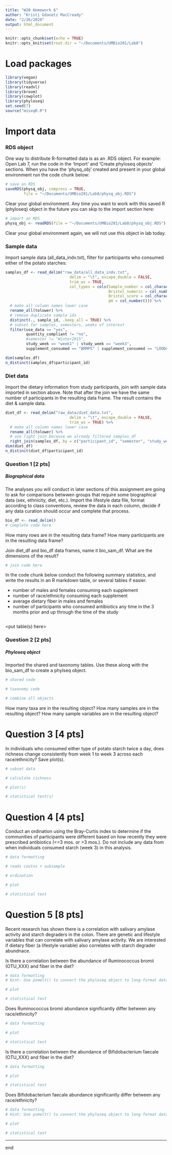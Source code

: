 ```yaml
---
title: "W20 Homework 6"
author: "Kristi Gdanetz MacCready"
date: "2/26/2020"
output: html_document
---
```


```r
knitr::opts_chunk$set(echo = TRUE)
knitr::opts_knit$set(root.dir = "~/Documents/UMBio201/Lab8")
```

# Load packages
```r
library(vegan)
library(tidyverse)
library(readxl)
library(broom)
library(cowplot)
library(phyloseq)
set.seed(7)
source("miseqR.R")
```

# Import data

### RDS object
One way to distribute R-formatted data is as an .RDS object. For example: Open Lab 7, run the code in the 'Import' and 'Create phyloseq objects' sections. When you have the 'physq_obj' created and present in your global environment run the code chunk below:
```r
# save an RDS
saveRDS(physq_obj, compress = TRUE,
        file = "~/Documents/UMBio201/Lab8/physq_obj.RDS")
```
Clear your global environment. Any time you want to work with this saved R (phyloseq) object in the future you can skip to the import section here: 
```r
# import an RDS
physq_obj <- readRDS(file = "~/Documents/UMBio201/Lab8/physq_obj.RDS")
```
Clear your global environment again, we will not use this object in lab today.

### Sample data 
Import sample data (all_data_indv.txt), filter for participants who consumed either of the potato starches:
```r
samples_df <- read_delim("raw_data/all_data_indv.txt", 
                            delim = "\t", escape_double = FALSE, 
                            trim_ws = TRUE, 
                            col_types = cols(Sample_number = col_character(),
                                             Bristol_numeric = col_number(),
                                             Bristol_score = col_character(), 
                                             pH = col_number())) %>%
  # make all column names lower case
  rename_all(tolower) %>% 
  # remove duplicate sample ids
  distinct(., sample_id, .keep_all = TRUE) %>%  
  # subset for samples, semesters, weeks of interest 
  filter(use_data == "yes", 
         quantity_compliant != "no",
         #semester != "Winter2015",
         study_week == "week1" | study_week == "week3",
         supplement_consumed == "BRMPS" | supplement_consumed == "LOODAT")

dim(samples_df)
n_distinct(samples_df$participant_id)
```

### Diet data
Import the dietary information from study participants, join with sample data imported in section above. Note that after the join we have the same number of participants in the resulting data frame. The result contains the diet & sample data. 
```r
diet_df <- read_delim("raw_data/diet_data.txt", 
                            delim = "\t", escape_double = FALSE, 
                            trim_ws = TRUE) %>%
  # make all column names lower case
  rename_all(tolower) %>%
  # use right join because we already filtered samples_df
  right_join(samples_df, by = c("participant_id", "semester", "study_week"))
dim(diet_df)
n_distinct(diet_df$participant_id)
```

### Question 1 [2 pts]

##### Biographical data 
The analyses you will conduct in later sections of this assignment are going to ask for comparisons betwwen groups that require some biographical data (sex, ethnicity, diet, etc.).
Import the lifestyle data file, format according to class conventions, review the data in each column, decide if any data curation should occur and complete that process. 
```r
bio_df <- read_delim()
# complete code here
```

How many rows are in the resulting data frame?
How many participants are in the resulting data frame?

Join diet_df and bio_df data frames, name it bio_sam_df. What are the dimensions of the result?
```r
# join code here
```

In the code chunk below conduct the following summary statistics, and write the results in an R markdown table, or several tables if easier. 

* number of males and females consuming each supplement
* number of race/ethnicity consuming each supplement
* average dietary fiber in males and females
* number of participants who consumed antibiotics any time in the 3 months prior and up through the time of the study

```r

```

<put table(s) here> 

### Question 2 [2 pts]

##### Phyloseq object 
Imported the shared and taxonomy tables. Use these along with the bio_sam_df to create a phylseq object. 
```r
# shared code
```

```r
# taxonomy code
```

```r
# combine all objects 
```

How many taxa are in the resulting object? 
How many samples are in the resulting object? 
How many sample variables are in the resulting object?


# Question 3 [4 pts]

In individuals who consumed either type of potato starch twice a day, does richness change consistently from week 1 to week 3 across each race/ethnicity? Save plot(s). 
```r
# subset data 
```

```r
# calculate richness
```

```r
# plot(s)
```

```r
# statistical test(s)
```

<write conclusions here> 


# Question 4 [4 pts]

Conduct an ordination using the Bray-Curtis index to determine if the communities of participants were different based on how recently they were prescribed antibiotics (<=3 mos. or >3 mos.). Do not include any data from when individuals consumed starch (week 3) in this analysis. 
```r
# data formatting 
```

```r
# reads coutns + subsample
```

```r
# ordination
```

```r
# plot
```

```r
# statistical test 
```

<write conclusions here> 


# Question 5 [8 pts]
Recent research has shown there is a correlation with salivary amylase activity and starch degraders in the colon. There are genetic and lifestyle variables that can correlate with salivary amylase activity. We are interested if dietary fiber (a lifestyle variable) also correlates with starch degrader abundnace. 

Is there a correlation between the abundance of Ruminococcus bromii (OTU_XXX) and fiber in the diet? 
```r
# data formatting 
# Hint: Use psmelt() to convert the phyloseq object to long-format data frame, remove as much extra information from the data frame as possible. 
```

```r
# plot
```

```r
# statistical test
```

<write conclusions here> 


Does Ruminococcus bromii abundance significantly differ between any race/ethnicity?
```r
# data formatting 
```

```r
# plot
```

```r
# statistical test
```

<write conclusions here> 


Is there a correlation between the abundance of Bifidobacterium faecale (OTU_XXX) and fiber in the diet? 
```r
# data formatting 
```

```r
# plot
```

```r
# statistical test
```

<write conclusions here> 

Does Bifidobacterium faecale abundance significantly differ between any race/ethnicity?
```r
# data formatting 
# Hint: Use psmelt() to convert the phyloseq object to long-format data frame, remove as much extra information from the data frame as possible. 
```

```r
# plot
```

```r
# statistical test
```

<write conclusions here> 


-----
end 